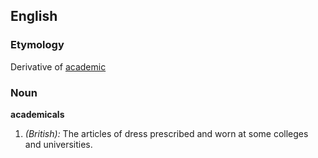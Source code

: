 ==English==

===Etymology===
Derivative of [[academic]]

===Noun===
'''academicals'''  {{p}}

# ''(British):'' The articles of dress prescribed and worn at some colleges and universities.